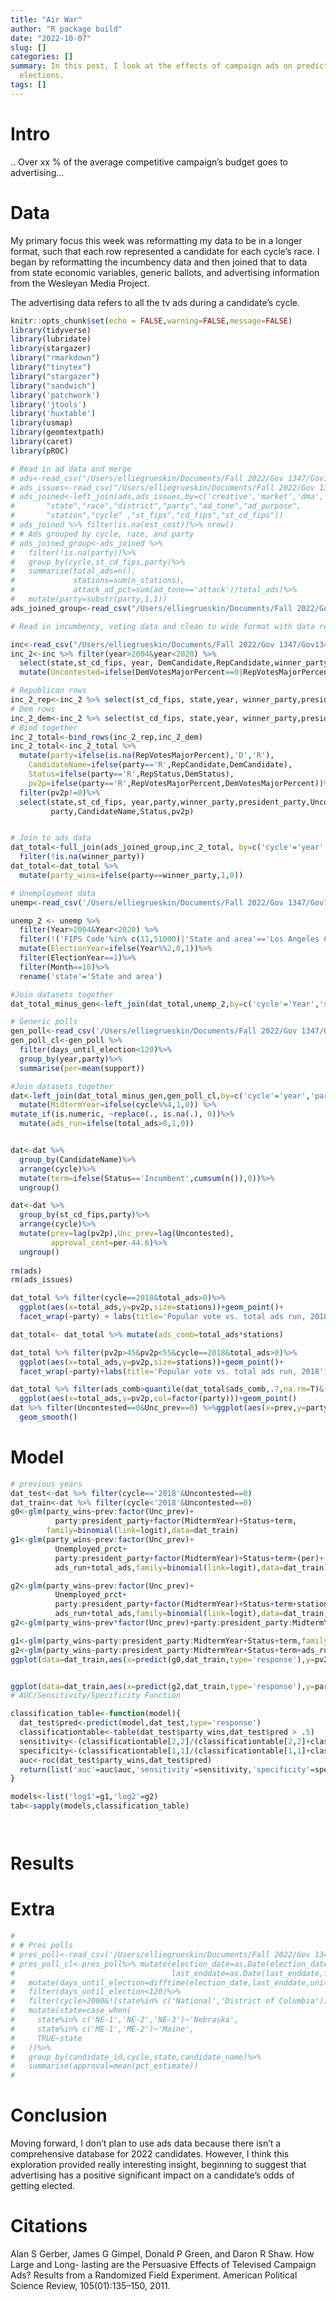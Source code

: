```yaml
---
title: "Air War"
author: "R package build"
date: "2022-10-07"
slug: []
categories: []
summary: In this post, I look at the effects of campaign ads on predicting US house
  elections.
tags: []
---
```


# Intro
.. Over xx % of the average competitive campaign's budget goes to advertising...


# Data

My primary focus this week was reformatting my data to be in a longer format, such
that each row represented a candidate for each cycle's race.  I began by reformatting
the incumbency data and then joined that to data from state economic variables, 
generic ballots, and advertising information from the Wesleyan Media Project.

The advertising data refers to all the tv ads during a candidate's cycle. 


```r
knitr::opts_chunk$set(echo = FALSE,warning=FALSE,message=FALSE)
library(tidyverse)
library(lubridate)
library(stargazer)
library("rmarkdown")
library("tinytex")
library("stargazer")
library("sandwich")
library('patchwork')
library('jtools')
library('huxtable')
library(usmap)
library(geomtextpath)
library(caret)
library(pROC)

# Read in ad data and merge
# ads<-read_csv("/Users/elliegrueskin/Documents/Fall 2022/Gov 1347/Gov1347/data/air_war/ads_2006_2018 (1).csv")
# ads_issues<-read_csv("/Users/elliegrueskin/Documents/Fall 2022/Gov 1347/Gov1347/data/air_war/ads_issues_2012-2018 (1).csv")
# ads_joined<-left_join(ads,ads_issues,by=c('creative','market','dma','airdate','airtime',
#       "state","race","district","party","ad_tone","ad_purpose",  
#       "station","cycle" ,"st_fips","cd_fips","st_cd_fips"))
# ads_joined %>% filter(is.na(est_cost))%>% nrow()
# # Ads grouped by cycle, race, and party
# ads_joined_group<-ads_joined %>%
#   filter(!is.na(party))%>%
#   group_by(cycle,st_cd_fips,party)%>%
#   summarise(total_ads=n(),
#             stations=sum(n_stations),
#             attack_ad_pct=sum(ad_tone=='attack')/total_ads)%>%
#   mutate(party=substr(party,1,1))
ads_joined_group<-read_csv("/Users/elliegrueskin/Documents/Fall 2022/Gov 1347/Gov1347/data/by_district/ads_joined_group.csv")

# Read in incumbency, voting data and clean to wide format with data related to ads data

inc<-read_csv("/Users/elliegrueskin/Documents/Fall 2022/Gov 1347/Gov1347/data/by_district/incumb_dist_1948-2020.csv")
inc_2<-inc %>% filter(year>2004&year<2020) %>% 
  select(state,st_cd_fips, year, DemCandidate,RepCandidate,winner_party, RepStatus,DemStatus,RepVotesMajorPercent,DemVotesMajorPercent,president_party)%>%
  mutate(Uncontested=ifelse(DemVotesMajorPercent==0|RepVotesMajorPercent==0,1,0))

# Republican rows
inc_2_rep<-inc_2 %>% select(st_cd_fips, state,year, winner_party,president_party,Uncontested,RepCandidate, RepStatus,RepVotesMajorPercent)
# Dem rows
inc_2_dem<-inc_2 %>% select(st_cd_fips, state,year, winner_party,president_party,Uncontested,DemCandidate, DemStatus,DemVotesMajorPercent)
# Bind together
inc_2_total<-bind_rows(inc_2_rep,inc_2_dem)
inc_2_total<-inc_2_total %>%
  mutate(party=ifelse(is.na(RepVotesMajorPercent),'D','R'),
    CandidateName=ifelse(party=='R',RepCandidate,DemCandidate),
    Status=ifelse(party=='R',RepStatus,DemStatus),
    pv2p=ifelse(party=='R',RepVotesMajorPercent,DemVotesMajorPercent))%>%
  filter(pv2p!=0)%>%
  select(state,st_cd_fips, year,party,winner_party,president_party,Uncontested,
         party,CandidateName,Status,pv2p)


# Join to ads data
dat_total<-full_join(ads_joined_group,inc_2_total, by=c('cycle'='year','st_cd_fips','party'))%>%
  filter(!is.na(winner_party))
dat_total<-dat_total %>%
  mutate(party_wins=ifelse(party==winner_party,1,0))

# Unemployment data
unemp<-read_csv('/Users/elliegrueskin/Documents/Fall 2022/Gov 1347/Gov1347/data/by_state/unemployment_state_monthly.csv')

unemp_2 <- unemp %>% 
  filter(Year>2004&Year<2020) %>% 
  filter(!('FIPS Code'%in% c(11,51000)|'State and area'=='Los Angeles County'))%>% 
  mutate(ElectionYear=ifelse(Year%%2,0,1))%>%
  filter(ElectionYear==1)%>%
  filter(Month==10)%>%
  rename('state'='State and area')

#Join datasets together
dat_total_minus_gen<-left_join(dat_total,unemp_2,by=c('cycle'='Year','state'))

# Generic polls
gen_poll<-read_csv('/Users/elliegrueskin/Documents/Fall 2022/Gov 1347/Gov1347/data/by_nation/polls_df.csv')
gen_poll_cl<-gen_poll %>% 
  filter(days_until_election<120)%>%
  group_by(year,party)%>%
  summarise(per=mean(support))

#Join datasets together
dat<-left_join(dat_total_minus_gen,gen_poll_cl,by=c('cycle'='year','party'))%>%
  mutate(MidtermYear=ifelse(cycle%%4,1,0)) %>% 
mutate_if(is.numeric, ~replace(., is.na(.), 0))%>%
  mutate(ads_run=ifelse(total_ads>0,1,0))


dat<-dat %>%
  group_by(CandidateName)%>%
  arrange(cycle)%>%
  mutate(term=ifelse(Status=='Incumbent',cumsum(n()),0))%>%
  ungroup()

dat<-dat %>%
  group_by(st_cd_fips,party)%>%
  arrange(cycle)%>%
  mutate(prev=lag(pv2p),Unc_prev=lag(Uncontested),
         approval_cent=per-44.6)%>%
  ungroup()
  
rm(ads)
rm(ads_issues)

```

```r
dat_total %>% filter(cycle==2018&total_ads>0)%>%
  ggplot(aes(x=total_ads,y=pv2p,size=stations))+geom_point()+
  facet_wrap(~party) + labs(title='Popular vote vs. total ads run, 2018')

dat_total<- dat_total %>% mutate(ads_comb=total_ads*stations)

dat_total %>% filter(pv2p>45&pv2p<55&cycle==2018&total_ads>0)%>%
  ggplot(aes(x=total_ads,y=pv2p,size=stations))+geom_point()+
  facet_wrap(~party)+labs(title='Popular vote vs. total ads run, 2018')

dat_total %>% filter(ads_comb>quantile(dat_total$ads_comb,.7,na.rm=T)&(pv2p>60|pv2p<40))%>% 
  ggplot(aes(x=total_ads,y=pv2p,col=factor(party)))+geom_point()
dat %>% filter(Uncontested==0&Unc_prev==0) %>%ggplot(aes(x=prev,y=party_wins,col=winner_party))+
  geom_smooth()

```


# Model

```r

# previous years 
dat_test<-dat %>% filter(cycle=='2018'&Uncontested==0)
dat_train<-dat %>% filter(cycle<'2018'&Uncontested==0)
g0<-glm(party_wins~prev:factor(Unc_prev)+
          party:president_party+factor(MidtermYear)+Status+term,
        family=binomial(link=logit),data=dat_train)
g1<-glm(party_wins~prev:factor(Unc_prev)+
          Unemployed_prct+
          party:president_party+factor(MidtermYear)+Status+term+(per)+
          ads_run+total_ads,family=binomial(link=logit),data=dat_train)

g2<-glm(party_wins~prev:factor(Unc_prev)+
          Unemployed_prct+
          party:president_party+factor(MidtermYear)+Status+term+stations+
          ads_run+total_ads,family=binomial(link=logit),data=dat_train)
g2<-glm(party_wins~prev*factor(Unc_prev)+party:president_party:MidtermYear+term+Status+factor(Uncontested),family=binomial(link=logit),data=dat%>% filter(cycle<2018))

g1<-glm(party_wins~party:president_party:MidtermYear+Status+term,family=binomial(link=logit),data=dat%>% filter(cycle<2018))
g2<-glm(party_wins~party:president_party:MidtermYear+Status+term+ads_run+total_ads+Unemployed_prct,family=binomial(link=logit),data=dat%>% filter(cycle<2018))
ggplot(data=dat_train,aes(x=predict(g0,dat_train,type='response'),y=pv2p))+geom_smooth()


ggplot(data=dat_train,aes(x=predict(g2,dat_train,type='response'),y=party_wins))+geom_smooth()
# AUC/Sensitivity/Specificity Function

classification_table<-function(model){
  dat_test$pred<-predict(model,dat_test,type='response')
  classificationtable<-table(dat_test$party_wins,dat_test$pred > .5)
  sensitivity<-(classificationtable[2,2]/(classificationtable[2,2]+classificationtable[2,1]))*100
  specificity<-(classificationtable[1,1]/(classificationtable[1,1]+classificationtable[1,2]))*100
  auc<-roc(dat_test$party_wins,dat_test$pred)
  return(list('auc'=auc$auc,'sensitivity'=sensitivity,'specificity'=specificity))
}

models<-list('log1'=g1,'log2'=g2)
tab<-sapply(models,classification_table)




```

# Results 


# Extra
```r
# 
# # Pres polls
# pres_poll<-read_csv('/Users/elliegrueskin/Documents/Fall 2022/Gov 1347/Gov1347/data/by_nation/approval_polllist.csv')
# pres_poll_cl<-pres_poll%>% mutate(election_date=as.Date(election_date,format = "%m/%d/%y"),
#                                   last_enddate=as.Date(last_enddate,format = "%m/%d/%y"))%>%
#   mutate(days_until_election=difftime(election_date,last_enddate,units="days"))%>%
#   filter(days_until_election<120)%>%
#   filter(cycle>2000&!(state%in% c('National','District of Columbia')))%>%
#   mutate(state=case_when(
#     state%in% c('NE-1','NE-2','NE-3')~'Nebraska',
#     state%in% c('ME-1','ME-2')~'Maine',
#     TRUE~state
#   ))%>%
#   group_by(candidate_id,cycle,state,candidate_name)%>%
#   summarise(approval=mean(pct_estimate))
#     
```


# Conclusion

Moving forward, I don't plan to use ads data because there isn't a comprehensive database
for 2022 candidates. However, I think this exploration provided really interesting insight, 
beginning to suggest that advertising has a positive significant impact on a candidate's
odds of getting elected. 

# Citations

Alan S Gerber, James G Gimpel, Donald P Green, and Daron R Shaw. How Large and Long- lasting are the Persuasive Effects of Televised Campaign Ads? Results from a Randomized Field Experiment. American Political Science Review, 105(01):135–150, 2011.
